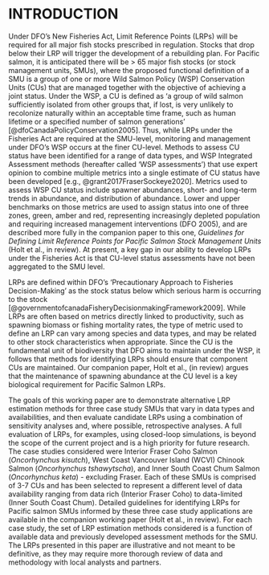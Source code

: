# INTRODUCTION
<!--CH comment: change all reference of multidimensional tool to the Pacific Salmon Status Scanner and for short the Salmon Scanner-->

Under DFO's New Fisheries Act, Limit Reference Points (LRPs) will be required for all major fish stocks prescribed in regulation. Stocks that drop below their LRP will trigger the development of a rebuilding plan. For Pacific salmon, it is anticipated there will be > 65 major fish stocks (or stock management units, SMUs), where the proposed functional definition of a SMU is a group of one or more Wild Salmon Policy (WSP) Conservation Units (CUs) that are managed together with the objective of achieving a joint status. Under the WSP, a CU is defined as ‘a group of wild salmon sufficiently isolated from other groups that, if lost, is very unlikely to recolonize naturally within an acceptable time frame, such as human lifetime or a specified number of salmon generations’ [@dfoCanadaPolicyConservation2005]<!--CH add ref link-->. Thus, while LRPs under the Fisheries Act are required at the SMU-level, monitoring and management under DFO's WSP occurs at the finer CU-level. Methods to assess CU status have been identified for a range of data types, and WSP Integrated Assessment methods (hereafter called 'WSP assessments') that use expert opinion to combine multiple metrics into a single estimate of CU status have been developed [e.g., @grant2017FraserSockeye2020]. Metrics used to assess WSP CU status include spawner abundances, short- and long-term trends in abundance, and distribution of abundance. Lower and upper benchmarks on those metrics are used to assign status into one of three zones, green, amber and red, representing increasingly depleted population and requiring increased management interventions (DFO 2005), and are described more fully in the companion paper to this one,  *Guidelines for Defining Limit Reference Points for Pacific Salmon Stock Management Units* (Holt et al., in review).  At present, a key gap in our ability to develop LRPs under the Fisheries Act is that CU-level status assessments have not been aggregated to the SMU level.

  LRPs are defined within DFO's 'Precautionary Approach to Fisheries Decision-Making' as the stock status below which serious harm is occurring to the stock [@governmentofcanadaFisheryDecisionmakingFramework2009]. While LRPs are often based on metrics directly linked to productivity, such as spawning biomass or fishing mortality rates, the type of metric used to define an LRP can vary among species and data types, and may be related to other stock characteristics when appropriate. Since the CU is the fundamental unit of biodiversity that DFO aims to maintain under the WSP, it follows that methods for identifying LRPs should ensure that component CUs are maintained. Our companion paper, Holt et al., (in review) argues that the maintenance of spawning abundance at the CU level is a key biological requirement for Pacific Salmon LRPs.

<!--CW suggestion change lst sentence above to:
	Our companion paper, Holt et al., (in review) argues that the maintenance of CU spawning abundance above levels that would cause to serious harm is the key biological requirement for Pacific Salmon LRPs.

	-->

<!--CH: I've suggested some rewording of the next paragraph to more directly align with TOR objectives, and be clear that this paper does not include a full evaluation of LRPs. 
Objectives of WP2
a.	Apply proposed methods to Pacific Salmon case studies over a range of data types and availabilities. 
b.	For case studies, evaluate methods for developing LRPs using a combination of sensitivity analyses to key parameters and assumptions, and where possible retrospective analyses.
-->

The goals of this working paper are to demonstrate alternative LRP estimation methods for three case study SMUs that vary in data types and availabilities, and then evaluate candidate LRPs using a combination of sensitivity analyses and, where possible, retrospective analyses. A full evaluation of LRPs, for examples, using closed-loop simulations, is beyond the scope of the current project and is a high priority for future research. The case studies considered were Interior Fraser Coho Salmon (*Oncorhynchus kisutch*), West Coast Vancouver Island (WCVI) Chinook Salmon (*Oncorhynchus tshawytscha*), and Inner South Coast Chum Salmon (*Oncorhynchus keta*) - excluding Fraser. Each of these SMUs is comprised of 3-7 CUs and has been selected to represent a different level of data availability ranging from data rich (Interior Fraser Coho) to data-limited (Inner South Coast Chum). Detailed guidelines for identifying LRPs for Pacific salmon SMUs informed by these three case study applications are available in the companion working paper (Holt et al., in review). For each case study, the set of LRP estimation methods considered is a function of available data and previously developed assessment methods for the SMU. The LRPs presented in this paper are illustrative and not meant to be definitive, as they may require more thorough review of data and methodology with local analysts and partners.  
